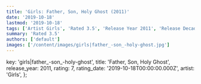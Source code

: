 ```yaml
---
title: 'Girls: Father, Son, Holy Ghost (2011)'
date: '2019-10-18'
lastmod: '2019-10-18'
tags: ['Artist Girls', 'Rated 3.5', 'Release Year 2011', 'Release Decade 2010']
summary: 'Rated 3.5'
authors: ['default']
images: ['/content/images/girls|father_-son_-holy-ghost.jpg']
---
```


  key: 'girls|father_-son_-holy-ghost',
  title: 'Father, Son, Holy Ghost',
  release_year: 2011,
  rating: 7,
  rating_date: '2019-10-18T00:00:00.000Z',
  artist: 'Girls',
};

<MusicRating data={data} />
